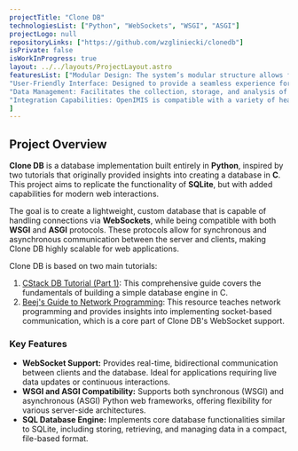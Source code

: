 ```yaml
---
projectTitle: "Clone DB"
technologiesList: ["Python", "WebSockets", "WSGI", "ASGI"]
projectLogo: null
repositoryLinks: ["https://github.com/wzgliniecki/clonedb"]
isPrivate: false
isWorkInProgress: true
layout: ../../layouts/ProjectLayout.astro
featuresList: ["Modular Design: The system’s modular structure allows for customization and scalability, making it adaptable to different health insurance programs and regulations.",
"User-Friendly Interface: Designed to provide a seamless experience for both administrators and users, ensuring that health insurance schemes are easy to manage and use.",
"Data Management: Facilitates the collection, storage, and analysis of health insurance data, enabling informed decision-making and the development of effective policies.",
"Integration Capabilities: OpenIMIS is compatible with a variety of health information systems and technologies, ensuring smooth integration with existing infrastructure."
]
---
```


## Project Overview

**Clone DB** is a database implementation built entirely in **Python**, inspired by two tutorials that originally provided insights into creating a database in **C**. This project aims to replicate the functionality of **SQLite**, but with added capabilities for modern web interactions.

The goal is to create a lightweight, custom database that is capable of handling connections via **WebSockets**, while being compatible with both **WSGI** and **ASGI** protocols. These protocols allow for synchronous and asynchronous communication between the server and clients, making Clone DB highly scalable for web applications.

Clone DB is based on two main tutorials:

1. [CStack DB Tutorial (Part 1)](https://cstack.github.io/db_tutorial/parts/part1.html): This comprehensive guide covers the fundamentals of building a simple database engine in C.
2. [Beej's Guide to Network Programming](https://beej.us/guide/bgnet/): This resource teaches network programming and provides insights into implementing socket-based communication, which is a core part of Clone DB's WebSocket support.

### Key Features

- **WebSocket Support:** Provides real-time, bidirectional communication between clients and the database. Ideal for applications requiring live data updates or continuous interactions.
- **WSGI and ASGI Compatibility:** Supports both synchronous (WSGI) and asynchronous (ASGI) Python web frameworks, offering flexibility for various server-side architectures.
- **SQL Database Engine:** Implements core database functionalities similar to SQLite, including storing, retrieving, and managing data in a compact, file-based format.
